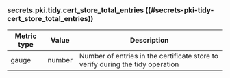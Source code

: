 ### secrets.pki.tidy.cert_store_total_entries ((#secrets-pki-tidy-cert_store_total_entries))

Metric type | Value   | Description
----------- | ------- | -----------
gauge       | number  | Number of entries in the certificate store to verify during the tidy operation